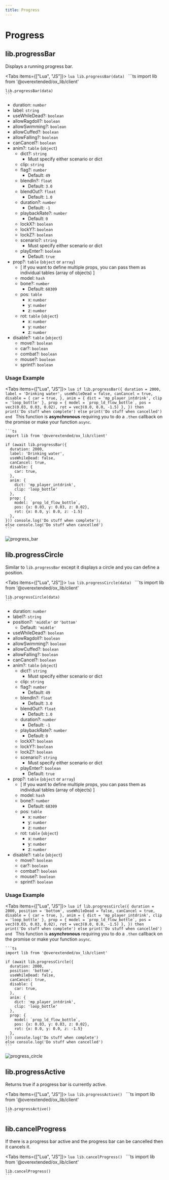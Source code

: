 ```yaml
---
title: Progress
---
```



# Progress

## lib.progressBar

Displays a running progress bar.

<Tabs items={["Lua", "JS"]}>
  <Tab>
    ```lua
    lib.progressBar(data)
    ```
  </Tab>
  <Tab>
    ```ts
    import lib from '@overextended/ox_lib/client'

    lib.progressBar(data)
    ```
  </Tab>
</Tabs>

- duration: `number`
- label: `string`
- useWhileDead?: `boolean`
- allowRagdoll?: `boolean`
- allowSwimming?: `boolean`
- allowCuffed?: `boolean`
- allowFalling?: `boolean`
- canCancel?: `boolean`
- anim?: `table` (`object`)
  - dict?: `string`
    - Must specify either scenario or dict
  - clip: `string`
  - flag?: `number`
    - Default: `49`
  - blendIn?: `float`
    - Default: `3.0`
  - blendOut?: `float`
    - Default: `1.0`
  - duration?: `number`
    - Default: `-1`
  - playbackRate?: `number`
    - Default: `0`
  - lockX?: `boolean`
  - lockY?: `boolean`
  - lockZ?: `boolean`
  - scenario?: `string`
    - Must specify either scenario or dict
  - playEnter?: `boolean`
    - Default: `true`
- prop?: `table` (`object` or `array`)
  - [ If you want to define multiple props, you can pass them as individual tables (array of objects) ]
  - model: `hash`
  - bone?: `number`
    - Default: `60309`
  - pos: `table`
    - x: `number`
    - y: `number`
    - z: `number`
  - rot: `table` (`object`)
    - x: `number`
    - y: `number`
    - z: `number`
- disable?: `table` (`object`)
  - move?: `boolean`
  - car?: `boolean`
  - combat?: `boolean`
  - mouse?: `boolean`
  - sprint?: `boolean`

### Usage Example

<Tabs items={["Lua", "JS"]}>
  <Tab>
    ```lua
    if lib.progressBar({
        duration = 2000,
        label = 'Drinking water',
        useWhileDead = false,
        canCancel = true,
        disable = {
            car = true,
        },
        anim = {
            dict = 'mp_player_intdrink',
            clip = 'loop_bottle'
        },
        prop = {
            model = `prop_ld_flow_bottle`,
            pos = vec3(0.03, 0.03, 0.02),
            rot = vec3(0.0, 0.0, -1.5)
        },
    }) then print('Do stuff when complete') else print('Do stuff when cancelled') end
    ```
  </Tab>
  <Tab>
    <Callout>
      This function is **asynchronous** requiring you to do a `.then` callback on the promise or make your function `async`.
    </Callout>

    ```ts
    import lib from '@overextended/ox_lib/client'

    if (await lib.progressBar({
      duration: 2000,
      label: 'Drinking water',
      useWhileDead: false,
      canCancel: true,
      disable: {
        car: true,
      },
      anim: {
        dict: 'mp_player_intdrink',
        clip: 'loop_bottle'
      },
      prop: {
        model: `prop_ld_flow_bottle`,
        pos: {x: 0.03, y: 0.03, z: 0.02},
        rot: {x: 0.0, y: 0.0, z: -1.5}
      },
    })) console.log('Do stuff when complete');
    else console.log('Do stuff when cancelled')
    ```
  </Tab>
</Tabs>

![progress_bar](https://i.imgur.com/7ZJgLjl.png)

## lib.progressCircle

Similar to `lib.progressBar` except it displays a circle and you can define a position.

<Tabs items={["Lua", "JS"]}>
  <Tab>
    ```lua
    lib.progressCircle(data)
    ```
  </Tab>
  <Tab>
    ```ts
    import lib from '@overextended/ox_lib/client'

    lib.progressCircle(data)
    ```
  </Tab>
</Tabs>

- duration: `number`
- label?: `string`
- position?: `'middle'` or `'bottom'`
  - Default: `'middle'`
- useWhileDead?: `boolean`
- allowRagdoll?: `boolean`
- allowSwimming?: `boolean`
- allowCuffed?: `boolean`
- allowFalling?: `boolean`
- canCancel?: `boolean`
- anim?: `table` (`object`)
  - dict?: `string`
    - Must specify either scenario or dict
  - clip: `string`
  - flag?: `number`
    - Default: `49`
  - blendIn?: `float`
    - Default: `3.0`
  - blendOut?: `float`
    - Default: `1.0`
  - duration?: `number`
    - Default: `-1`
  - playbackRate?: `number`
    - Default: `0`
  - lockX?: `boolean`
  - lockY?: `boolean`
  - lockZ?: `boolean`
  - scenario?: `string`
    - Must specify either scenario or dict
  - playEnter?: `boolean`
    - Default: `true`
- prop?: `table` (`object` or `array`)
  - [ If you want to define multiple props, you can pass them as individual tables (array of objects) ]
  - model: `hash`
  - bone?: `number`
    - Default: `60309`
  - pos: `table`
    - x: `number`
    - y: `number`
    - z: `number`
  - rot: `table` (`object`)
    - x: `number`
    - y: `number`
    - z: `number`
- disable?: `table` (`object`)
  - move?: `boolean`
  - car?: `boolean`
  - combat?: `boolean`
  - mouse?: `boolean`
  - sprint?: `boolean`

### Usage Example

<Tabs items={["Lua", "JS"]}>
  <Tab>
    ```lua
    if lib.progressCircle({
        duration = 2000,
        position = 'bottom',
        useWhileDead = false,
        canCancel = true,
        disable = {
            car = true,
        },
        anim = {
            dict = 'mp_player_intdrink',
            clip = 'loop_bottle'
        },
        prop = {
            model = `prop_ld_flow_bottle`,
            pos = vec3(0.03, 0.03, 0.02),
            rot = vec3(0.0, 0.0, -1.5)
        },
    }) then print('Do stuff when complete') else print('Do stuff when cancelled') end
    ```
  </Tab>
  <Tab>
    <Callout>
      This function is **asynchronous** requiring you to do a `.then` callback on the promise or make your function `async`.
    </Callout>

    ```ts
    import lib from '@overextended/ox_lib/client'

    if (await lib.progressCircle({
      duration: 2000,
      position: 'bottom',
      useWhileDead: false,
      canCancel: true,
      disable: {
        car: true,
      },
      anim: {
        dict: 'mp_player_intdrink',
        clip: 'loop_bottle'
      },
      prop: {
        model: `prop_ld_flow_bottle`,
        pos: {x: 0.03, y: 0.03, z: 0.02},
        rot: {x: 0.0, y: 0.0, z: -1.5}
      },
    })) console.log('Do stuff when complete')
    else console.log('Do stuff when cancelled')
    ```
  </Tab>
</Tabs>

![progress_circle](https://i.imgur.com/2tLbgrW.png)

## lib.progressActive

Returns true if a progress bar is currently active.

<Tabs items={["Lua", "JS"]}>
  <Tab>
    ```lua
    lib.progressActive()
    ```
  </Tab>
  <Tab>
    ```ts
    import lib from '@overextended/ox_lib/client'

    lib.progressActive()
    ```
  </Tab>
</Tabs>

## lib.cancelProgress

If there is a progress bar active and the
progress bar can be cancelled then it cancels it.

<Tabs items={["Lua", "JS"]}>
  <Tab>
    ```lua
    lib.cancelProgress()
    ```
  </Tab>
  <Tab>
    ```ts
    import lib from '@overextended/ox_lib/client'

    lib.cancelProgress()
    ```
  </Tab>
</Tabs>
